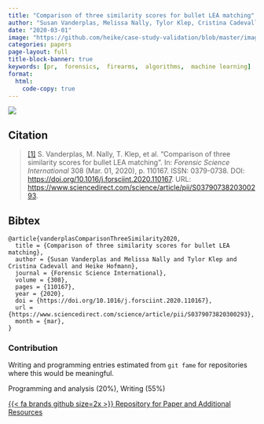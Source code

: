 ```yaml
---
title: "Comparison of three similarity scores for bullet LEA matching"
author: "Susan Vanderplas, Melissa Nally, Tylor Klep, Cristina Cadevall, Heike Hofmann"
date: "2020-03-01"
image: "https://github.com/heike/case-study-validation/blob/master/images/B8-B2-L2.png?raw=true"
categories: papers
page-layout: full
title-block-banner: true
keywords: [pr,  forensics,  firearms,  algorithms,  machine learning]
format:
  html:
    code-copy: true
---
```

 
![](https://github.com/heike/case-study-validation/blob/master/images/B8-B2-L2.png?raw=true){.preview-image}
 
## Citation
> <a name=bib-vanderplasComparisonThreeSimilarity2020></a>[[1]](#cite-vanderplasComparisonThreeSimilarity2020) S. Vanderplas, M. Nally, T. Klep, et al. “Comparison of three similarity scores for bullet LEA matching”. In: _Forensic Science International_ 308 (Mar. 01, 2020), p. 110167. ISSN: 0379-0738. DOI: [https://doi.org/10.1016/j.forsciint.2020.110167](https://doi.org/https%3A%2F%2Fdoi.org%2F10.1016%2Fj.forsciint.2020.110167). URL: [https://www.sciencedirect.com/science/article/pii/S0379073820300293](https://www.sciencedirect.com/science/article/pii/S0379073820300293).

::: {.callout-note collapse='true'}
## Bibtex
```
@article{vanderplasComparisonThreeSimilarity2020,
  title = {Comparison of three similarity scores for bullet LEA matching},
  author = {Susan Vanderplas and Melissa Nally and Tylor Klep and Cristina Cadevall and Heike Hofmann},
  journal = {Forensic Science International},
  volume = {308},
  pages = {110167},
  year = {2020},
  doi = {https://doi.org/10.1016/j.forsciint.2020.110167},
  url = {https://www.sciencedirect.com/science/article/pii/S0379073820300293},
  month = {mar},
}
```
:::



### Contribution

Writing and programming entries estimated from `git fame` for repositories where this would be meaningful.

Programming and analysis (20\%), Writing (55\%)

[{{< fa brands github size=2x >}} Repository for Paper and Additional Resources](https://github.com/heike/case-study-validation){.btn .btn-tip role="button"}
